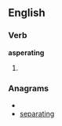 ==English==

===Verb===
'''asperating'''

# {{present participle of|[[asperate]]}}

===Anagrams===
* {{alphagram|aaeginprst}}
* [[separating#English|separating]]